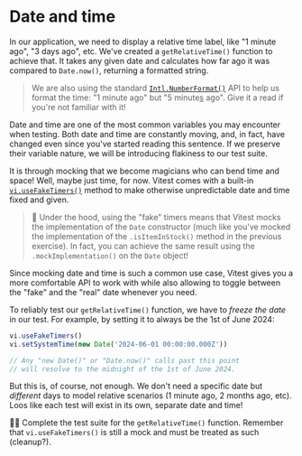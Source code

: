 # Date and time

In our application, we need to display a relative time label, like "1 minute ago", "3 days ago", etc. We've created a `getRelativeTime()` function to achieve that. It takes any given date and calculates how far ago it was compared to `Date.now()`, returning a formatted string.

<CodeFile file="get-relative-time.ts" />

> We are also using the standard [`Intl.NumberFormat()`](https://developer.mozilla.org/en-US/docs/Web/JavaScript/Reference/Global_Objects/Intl/NumberFormat) API to help us format the time: "1 minute ago" but "5 minute<u>s</u> ago". Give it a read if you're not familiar with it!

Date and time are one of the most common variables you may encounter when testing. Both date and time are constantly moving, and, in fact, have changed even since you've started reading this sentence. If we preserve their variable nature, we will be introducing flakiness to our test suite.

It is through mocking that we become magicians who can bend time and space! Well, maybe just time, for now. Vitest comes with a built-in [`vi.useFakeTimers()`](https://vitest.dev/api/vi.html#vi-usefaketimers) method to make otherwise unpredictable date and time fixed and given.

> 📝 Under the hood, using the "fake" timers means that Vitest mocks the implementation of the `Date` constructor (much like you've mocked the implementation of the `.isItemInStock()` method in the previous exercise). In fact, you can achieve the same result using the `.mockImplementation()` on the `Date` object!

Since mocking date and time is such a common use case, Vitest gives you a more comfortable API to work with while also allowing to toggle between the "fake" and the "real" date whenever you need.

To reliably test our `getRelativeTime()` function, we have to _freeze the date_ in our test. For example, by setting it to always be the 1st of June 2024:

```ts
vi.useFakeTimers()
vi.setSystemTime(new Date('2024-06-01 00:00:00.000Z'))

// Any "new Date()" or "Date.now()" calls past this point
// will resolve to the midnight of the 1st of June 2024.
```

But this is, of course, not enough. We don't need a specific date but _different_ days to model relative scenarios (1 minute ago, 2 months ago, etc). Loos like each test will exist in its own, separate date and time!

👨‍💼 Complete the test suite for the `getRelativeTime()` function. Remember that `vi.useFakeTimers()` is still a mock and must be treated as such (cleanup?).
